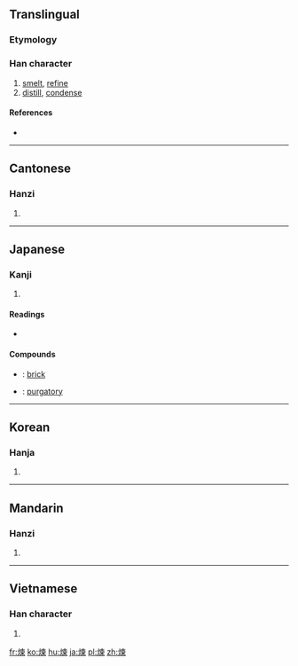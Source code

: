 {{also|炼|鍊}}
==Translingual==

===Etymology===
{{Han compound|火|柬|t1=fire|ls=psc}}

===Han character===
{{Han char|rn=86|rad=火|as=09|sn=13|four=9589<sub>6</sub>|canj=火木田火 (FDWF)}}

# [[smelt]], [[refine]]
# [[distill]], [[condense]]

====References====
* {{Han ref|kx=0676.040|dkj=19178|dj=1087.090|hdz=32215.110|uh=7149|ud=29001|bh=B7D2|bd=47058}}

----

==Cantonese==

===Hanzi===
{{yue-hanzi|jyut=|y=lin6|sim=炼}}

# {{defn|lang=yue|sort=火09}}

----

==Japanese==

===Kanji===
{{ja-kanji|grade=|rs=火09}}

# {{defn|lang=ja|sort=火09}}

====Readings====
* {{ja-readings|goon=[[れん]] (ren)|kanon=[[れん]] (ren)|kun=[[ねる]] (neru)}}

====Compounds====
{{der-top|Compounds}}
* {{ja-r|煉瓦|れんが}}: [[brick]]
* {{ja-r|煉獄|れんごく}}: [[purgatory]]
{{der-bottom}}

----

==Korean==

===Hanja===
{{ko-hanja|hangeul=[[련]]>[[연]]|eumhun=|rv=ryeon>yeon|mr=ryŏn>yŏn|y=lyen>yen}}

# {{defn|lang=ko|sort=火09}}

----

==Mandarin==

===Hanzi===
{{cmn-hanzi|sim=炼|pin=[[liàn]] ([[lian4]])|wg=lien<sup>4</sup>}}

# {{defn|lang=cmn|sort=火09}}

----

==Vietnamese==

===Han character===
{{vi-hantu|[[luyện]], [[rịn]]|rs=火09}}

# {{defn|lang=vi|sort=火09}}

[[fr:煉]]
[[ko:煉]]
[[hu:煉]]
[[ja:煉]]
[[pl:煉]]
[[zh:煉]]